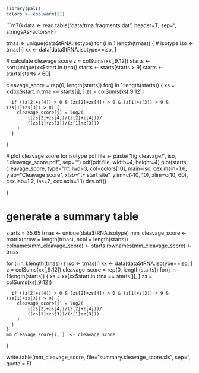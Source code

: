 ```r
library(pals)
colors <- coolwarm(11)
```

```m7G
data <- read.table("data/trna.fragments.dat", header=T, sep="\t", stringsAsFactors=F)

trnas <- unique(data$tRNA.isotype) 
for (i in 1:length(trnas)) {
  # isotype
  iso <- trnas[i]
  xx <- data[data$tRNA.isotype==iso, ]
  
  # calculate cleavage score
  z = colSums(xx[,9:12])
  starts <- sort(unique(xx$start.in.trna))
  starts <- starts[starts > 9]
  starts <- starts[starts < 60]
  
  cleavage_score = rep(0, length(starts))
  for(j in 1:length(starts)) {
      xs = xx[xx$start.in.trna == starts[j], ]
      zs = colSums(xs[,9:12])
      
      if ((z[2]+z[4]) > 0 & (zs[2]+zs[4]) > 0 & (z[1]+z[3]) > 9 & (zs[1]+zs[3]) > 0) {
        cleavage_score[j] = log2(
            ((zs[2]+zs[4])/(z[2]+z[4]))/
            ((zs[1]+zs[3])/(z[1]+z[3]))
        )
      }
  }
  
  # plot cleavage score for isotype
  pdf.file <- paste("fig.cleavage/", iso, ".cleavage_score.pdf", sep="")
  pdf(pdf.file, width=4, height=4)
  plot(starts, cleavage_score, type="h", lwd=3, col=colors[10],   main=iso, cex.main=1.6, ylab="Cleavage score", xlab="tF start site",  ylim=c(-10, 10),  xlim=c(10, 60), cex.lab=1.2, las=2, cex.axis=1.1)
  dev.off()
  
  
}

# generate a summary table
starts = 35:65
trnas <- unique(data$tRNA.isotype) 
mm_cleavage_score <- matrix(nrow = length(trnas), ncol = length(starts))
colnames(mm_cleavage_score) <- starts
rownames(mm_cleavage_score) <- trnas

for (i in 1:length(trnas)) {
    iso <- trnas[i]
    xx <- data[data$tRNA.isotype==iso, ]
    z = colSums(xx[,9:12])
    cleavage_score = rep(0, length(starts))
    for(j in 1:length(starts)) {
      xs = xx[xx$start.in.trna == starts[j], ]
      zs = colSums(xs[,9:12])
  
      if ((z[2]+z[4]) > 0 & (zs[2]+zs[4]) > 0 & (z[1]+z[3]) > 9 & (zs[1]+zs[3]) > 0) {
        cleavage_score[j] = log2(
            ((zs[2]+zs[4])/(z[2]+z[4]))/
            ((zs[1]+zs[3])/(z[1]+z[3]))
        )
      }
    }
    mm_cleavage_score[i, ]  <- cleavage_score
}

write.table(mm_cleavage_score, file="summary.cleavage_score.xls", sep="\t", quote = F)

